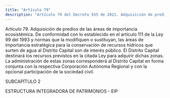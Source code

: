 ```yaml
---
title: "Artículo 79"
description: "Artículo 79 del Decreto 555 de 2021. Adquisición de predios de las áreas de importancia ecosistémica."
---
```


Artículo 79. Adquisición de predios de las áreas de importancia ecosistémica. De conformidad con lo establecido en el artículo 111 de la Ley 99 del 1993 y normas que la modifiquen o sustituyan, las áreas de importancia estratégica para la conservación de recursos hídricos que surten de agua al Distrito Capital son de interés público. El Distrito Capital destinará los recursos previstos en la citada Ley para adquirir dichas zonas. La administración de estas zonas corresponderá al Distrito Capital en forma conjunta con la respectiva Corporación Autónoma Regional y con la opcional participación de la sociedad civil.
 
SUBCAPÍTULO 2
 
ESTRUCTURA INTEGRADORA DE PATRIMONIOS - EIP